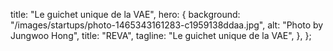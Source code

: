 
  title: "Le guichet unique de la VAE",
  hero: {
    background: "/images/startups/photo-1465343161283-c1959138ddaa.jpg",
    alt: "Photo by Jungwoo Hong",
    title: "REVA",
    tagline: "Le guichet unique de la VAE",
  },
};

<LayoutArticle meta={meta} startup="reva">

<!-- start content -->

<!-- end content -->

</LayoutArticle>
